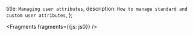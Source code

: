   title: `Managing user attributes`,
  description: `How to manage standard and custom user attributes`,
};


<Fragments fragments={{js: js0}} />
